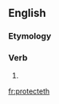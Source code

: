 ==English==

===Etymology===
{{suffix|en|protect|eth}}

===Verb===
{{head|en|verb form}}

# {{en-archaic third-person singular of|protect}}

[[fr:protecteth]]